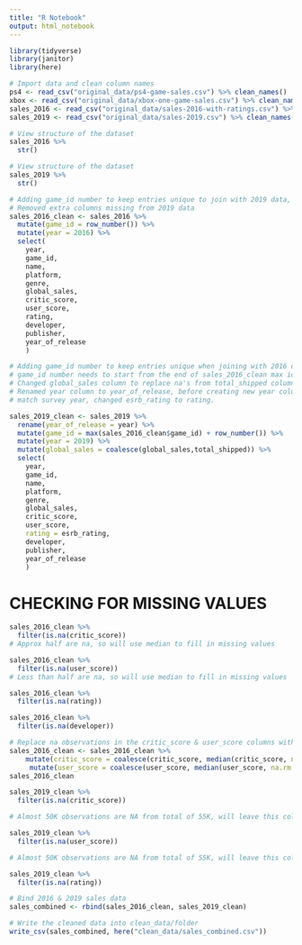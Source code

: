 ```yaml
---
title: "R Notebook"
output: html_notebook
---
```


```r
library(tidyverse)
library(janitor)
library(here)
```

```r
# Import data and clean column names
ps4 <- read_csv("original_data/ps4-game-sales.csv") %>% clean_names()
xbox <- read_csv("original_data/xbox-one-game-sales.csv") %>% clean_names()
sales_2016 <- read_csv("original_data/sales-2016-with-ratings.csv") %>% clean_names()
sales_2019 <- read_csv("original_data/sales-2019.csv") %>% clean_names()
```

```r
# View structure of the dataset
sales_2016 %>% 
  str()
```

```r
# View structure of the dataset
sales_2019 %>% 
  str()
```


```r
# Adding game_id number to keep entries unique to join with 2019 data, adding survey year as an extra identifier 
# Removed extra columns missing from 2019 data
sales_2016_clean <- sales_2016 %>%
  mutate(game_id = row_number()) %>%
  mutate(year = 2016) %>%
  select(
    year,
    game_id,
    name,
    platform,
    genre,
    global_sales,
    critic_score,
    user_score,
    rating,
    developer,
    publisher,
    year_of_release
    ) 
```

```r
# Adding game_id number to keep entries unique when joining with 2016 data.
# game_id number needs to start from the end of sales_2016_clean max id.
# Changed global_sales column to replace na's from total_shipped column.
# Renamed year column to year_of_release, before creating new year column to 
# match survey year, changed esrb_rating to rating.

sales_2019_clean <- sales_2019 %>%
  rename(year_of_release = year) %>% 
  mutate(game_id = max(sales_2016_clean$game_id) + row_number()) %>%
  mutate(year = 2019) %>%
  mutate(global_sales = coalesce(global_sales,total_shipped)) %>% 
  select(
    year,
    game_id,
    name,
    platform,
    genre,
    global_sales,
    critic_score,
    user_score,
    rating = esrb_rating,
    developer,
    publisher,
    year_of_release
    ) 
```

# CHECKING FOR MISSING VALUES

```r
sales_2016_clean %>% 
  filter(is.na(critic_score))
# Approx half are na, so will use median to fill in missing values
```

```r
sales_2016_clean %>% 
  filter(is.na(user_score))
# Less than half are na, so will use median to fill in missing values
```
```r
sales_2016_clean %>% 
  filter(is.na(rating))
```

```r
sales_2016_clean %>% 
  filter(is.na(developer))
```

```r
# Replace na observations in the critic_score & user_score columns with the medians of each.
sales_2016_clean <- sales_2016_clean %>%
    mutate(critic_score = coalesce(critic_score, median(critic_score, na.rm = TRUE))) %>% 
     mutate(user_score = coalesce(user_score, median(user_score, na.rm = TRUE)))
sales_2016_clean
```

```r
sales_2019_clean %>% 
  filter(is.na(critic_score))

# Almost 50K observations are NA from total of 55K, will leave this column as-is as only 10% of the data is available
```

```r
sales_2019_clean %>% 
  filter(is.na(user_score))

# Almost 50K observations are NA from total of 55K, will leave this column as-is as only 10% of the data is available
```

```r
sales_2019_clean %>% 
  filter(is.na(rating))
```

```r
# Bind 2016 & 2019 sales data
sales_combined <- rbind(sales_2016_clean, sales_2019_clean)
```

```r
# Write the cleaned data into clean_data/folder
write_csv(sales_combined, here("clean_data/sales_combined.csv"))
```



